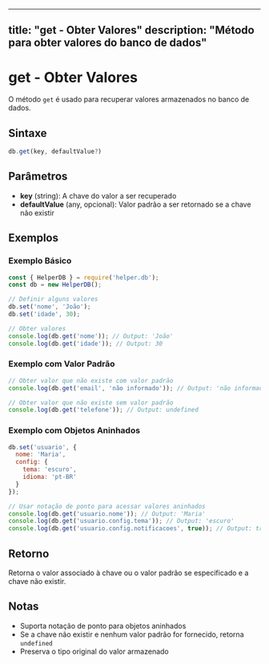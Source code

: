 
---
title: "get - Obter Valores"
description: "Método para obter valores do banco de dados"
---

# get - Obter Valores

O método `get` é usado para recuperar valores armazenados no banco de dados.

## Sintaxe

```javascript
db.get(key, defaultValue?)
```

## Parâmetros

- **key** (string): A chave do valor a ser recuperado
- **defaultValue** (any, opcional): Valor padrão a ser retornado se a chave não existir

## Exemplos

### Exemplo Básico

```javascript
const { HelperDB } = require('helper.db');
const db = new HelperDB();

// Definir alguns valores
db.set('nome', 'João');
db.set('idade', 30);

// Obter valores
console.log(db.get('nome')); // Output: 'João'
console.log(db.get('idade')); // Output: 30
```

### Exemplo com Valor Padrão

```javascript
// Obter valor que não existe com valor padrão
console.log(db.get('email', 'não informado')); // Output: 'não informado'

// Obter valor que não existe sem valor padrão
console.log(db.get('telefone')); // Output: undefined
```

### Exemplo com Objetos Aninhados

```javascript
db.set('usuario', {
  nome: 'Maria',
  config: {
    tema: 'escuro',
    idioma: 'pt-BR'
  }
});

// Usar notação de ponto para acessar valores aninhados
console.log(db.get('usuario.nome')); // Output: 'Maria'
console.log(db.get('usuario.config.tema')); // Output: 'escuro'
console.log(db.get('usuario.config.notificacoes', true)); // Output: true (valor padrão)
```

## Retorno

Retorna o valor associado à chave ou o valor padrão se especificado e a chave não existir.

## Notas

- Suporta notação de ponto para objetos aninhados
- Se a chave não existir e nenhum valor padrão for fornecido, retorna `undefined`
- Preserva o tipo original do valor armazenado
